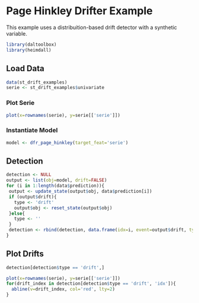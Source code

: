 # Page Hinkley Drifter Example

This example uses a distribuition-based drift detector with a synthetic variable.

```r
library(daltoolbox)
library(heimdall)
```

## Load Data

```r
data(st_drift_examples)
serie <- st_drift_examples$univariate
```

### Plot Serie

```r
plot(x=rownames(serie), y=serie[['serie']])
```

### Instantiate Model

```r
model <- dfr_page_hinkley(target_feat='serie')
```

## Detection

```r
detection <- NULL
output <- list(obj=model, drift=FALSE)
for (i in 1:length(data$prediction)){
 output <- update_state(output$obj, data$prediction[i])
 if (output$drift){
   type <- 'drift'
   output$obj <- reset_state(output$obj)
 }else{
   type <- ''
 }
 detection <- rbind(detection, data.frame(idx=i, event=output$drift, type=type))
}
```

## Plot Drifts

```r
detection[detection$type == 'drift',]
```

```r
plot(x=rownames(serie), y=serie[['serie']])
for(drift_index in detection[detection$type == 'drift', 'idx']){
  abline(v=drift_index, col='red', lty=2)
}
```
